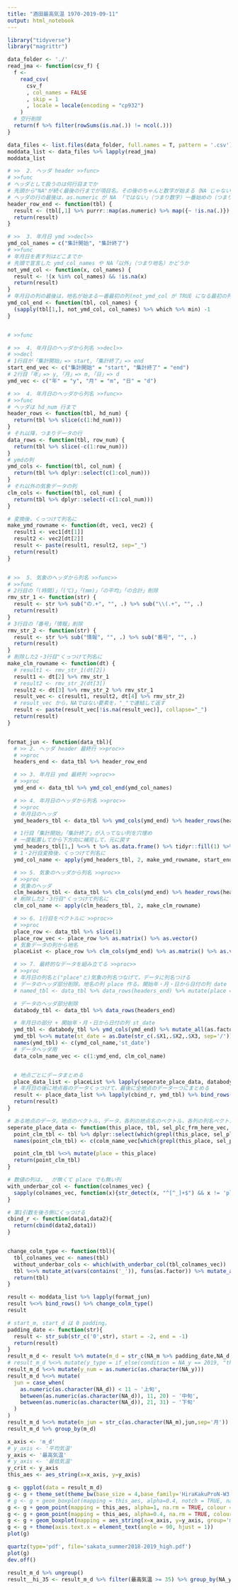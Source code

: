 ```yaml
---
title: "酒田最高気温 1970-2019-09-11"
output: html_notebook
---
```


```r
library("tidyverse")
library("magrittr")

```

```r
data_folder <- './'
read_jma <- function(csv_f) {
  f <-
    read_csv(
      csv_f
      , col_names = FALSE
      , skip = 1
      , locale = locale(encoding = "cp932")
    )
  # 空行削除
  return(f %>% filter(rowSums(is.na(.)) != ncol(.)))
}

data_files <- list.files(data_folder, full.names = T, pattern = '.csv')
moddata_list <- data_files %>% lapply(read_jma)
moddata_list
```

```r
# >>  2. ヘッダ header >>func>
# >>func
# ヘッダとして扱うのは何行目までか
# 先頭から"NA"が続く最後の行までが項目名。その後のちゃんと数字が始まる（NA じゃない）行からがデータ。
# ヘッダの行の最後は，as.numeric が NA 「ではない」（つまり数字）一番始めの（つまりデータの始まる）行の一つ前まで
header_row_end <- function(tbl) {
  result <- (tbl[,1] %>% purrr::map(as.numeric) %>% map({~ !is.na(.)}) %>% flatten_lgl %>% which %>% min)-1
  return(result)
}

# >>  3. 年月日 ymd >>decl>>
ymd_col_names = c("集計開始", "集計終了")
# >>func
# 年月日を表す列はどこまでか
# 先頭で宣言した ymd_col_names や NA「以外」（つまり地名）かどうか
not_ymd_col <- function(x, col_names) {
  result <- !(x %in% col_names) && !is.na(x)
  return(result)
}
# 年月日の列の最後は，地名が始まる一番最初の列(not_ymd_col が TRUE になる最初の列)の，1つ前
ymd_col_end <- function(tbl, col_names) {
  (sapply(tbl[1,], not_ymd_col, col_names) %>% which %>% min) -1
}


# >>func

# >>  4. 年月日のヘッダから列名 >>decl>>
# >>decl
# 1行目が「集計開始」=> start,「集計終了」=> end
start_end_vec <- c("集計開始" = "start", "集計終了" = "end")
# 2行目「年」=> y,「月」=> m,「日」=> d
ymd_vec <- c("年" = "y", "月" = "m", "日" = "d")

# >>  4. 年月日のヘッダから列名 >>func>>
# >>func
# ヘッダは hd_num 行まで
header_rows <- function(tbl, hd_num) {
  return(tbl %>% slice(c(1:hd_num)))
}
# それ以降，つまりデータの行
data_rows <- function(tbl, row_num) {
  return(tbl %>% slice(-c(1:row_num)))
}
# ymdの列
ymd_cols <- function(tbl, col_num) {
  return(tbl %>% dplyr::select(c(1:col_num)))
}
# それ以外の気象データの列
clm_cols <- function(tbl, col_num) {
  return(tbl %>% dplyr::select(-c(1:col_num)))
}

# 変換後，くっつけて列名に
make_ymd_rowname <- function(dt, vec1, vec2) {
  result1 <- vec1[dt[1]]
  result2 <- vec2[dt[2]]
  result <- paste(result1, result2, sep="_")
  return(result)
}


# >>  5. 気象のヘッダから列名 >>func>>
# >>func
# 2行目の「(時間)」「(℃)」「(mm)」「の平均」「の合計」削除
rmv_str_1 <- function(str) {
  result <- str %>% sub("の.+", "", .) %>% sub("\\(.+", "", .)
  return(result)
}
# 3行目の「番号」「情報」削除
rmv_str_2 <- function(str) {
  result <- str %>% sub("情報", "", .) %>% sub("番号", "", .)
  return(result)
}
# 削除した2・3行目"くっつけて列名に
make_clm_rowname <- function(dt) {
  # result1 <- rmv_str_1(dt[2])
  result1 <- dt[2] %>% rmv_str_1
  # result2 <- rmv_str_2(dt[3])
  result2 <- dt[3] %>% rmv_str_2 %>% rmv_str_1
  result_vec <- c(result1, result2, dt[4] %>% rmv_str_2)
  # result_vec から，NAではない要素を，"_"で連結して返す
  result <- paste(result_vec[!is.na(result_vec)], collapse="_")
  return(result)
}


format_jun <- function(data_tbl){
  # >> 2. ヘッダ header 最終行 >>proc>>
  # >>proc
  headers_end <- data_tbl %>% header_row_end

  # >> 3. 年月日 ymd 最終列 >>proc>>
  # >>proc
  ymd_end <- data_tbl %>% ymd_col_end(ymd_col_names)

  # >> 4. 年月日のヘッダから列名 >>proc>>
  # >>proc
  # 年月日のヘッダ
  ymd_headers_tbl <- data_tbl %>% ymd_cols(ymd_end) %>% header_rows(headers_end)

  # 1行目「集計開始」「集計終了」が入ってない列を穴埋め
  # 一度転置してから下方向に補完して，元に戻す
  ymd_headers_tbl[1,] %<>% t %>% as.data.frame() %>% tidyr::fill(1) %>% t
  # 1・2行目変換後，くっつけて列名に
  ymd_col_name <- apply(ymd_headers_tbl, 2, make_ymd_rowname, start_end_vec, ymd_vec)

  # >> 5. 気象のヘッダから列名 >>proc>>
  # >>proc
  # 気象のヘッダ
  clm_headers_tbl <- data_tbl %>% clm_cols(ymd_end) %>% header_rows(headers_end)
  # 削除した2・3行目"くっつけて列名に
  clm_col_name <- apply(clm_headers_tbl, 2, make_clm_rowname)

  # >> 6. 1行目をベクトルに >>proc>>
  # >>proc
  place_row <- data_tbl %>% slice(1)
  place_row_vec <- place_row %>% as.matrix() %>% as.vector()
  # 気象データの列から地名
  placeList <- place_row %>% clm_cols(ymd_end) %>% as.matrix() %>% as.vector() %>% unique

  # >> 7. 最終的なデータを組み立てる >>proc>>
  # >>proc
  # 年月日の列名と("place"と)気象の列名つなげて，データに列名つける
  # データのヘッダ部分削除。地名の列 place 作る。開始年・月・日から日付の列 date 作る。date，年月日，地名，データの順に並べる
  # named_tbl <- data_tbl %>% data_rows(headers_end) %>% mutate(place = placeList[1]) %>% mutate(date = as.Date(str_c(.$X1,.$X2,.$X3, sep='/'))) %>% dplyr::select(date, c(1:ymd_end), place, which(grepl(placeList[1], place_row_vec)))

  # データのヘッダ部分削除
  databody_tbl <- data_tbl %>% data_rows(headers_end)

  # 年月日の部分 + 開始年・月・日から日付の列 st_date
  ymd_tbl <- databody_tbl %>% ymd_cols(ymd_end) %>% mutate_all(as.factor)
  ymd_tbl %<>% mutate(st_date = as.Date(str_c(.$X1,.$X2,.$X3, sep='/')))
  names(ymd_tbl) <- c(ymd_col_name,'st_date')
  # データヘッダ用
  data_colm_name_vec <- c(1:ymd_end, clm_col_name)


  # 地点ごとにデータまとめる
  place_data_list <- placeList %>% lapply(seperate_place_data, databody_tbl, place_row_vec, data_colm_name_vec)
  # 年月日の後に地点毎のデータくっつけて，最後に全地点のデータ一つにまとめる
  result <- place_data_list %>% lapply(cbind_r, ymd_tbl) %>% bind_rows()
  return(result)
}

# ある地点のデータ。地点のベクトル，データ，各列の地点名のベクトル，各列の列名ベクトル。 データからその地点のもの取り出し，列名付けて地名の列つけて返す。
seperate_place_data <- function(this_place, tbl, sel_plc_frm_here_vec, colm_name_vec){
  point_clm_tbl <- tbl %>% dplyr::select(which(grepl(this_place, sel_plc_frm_here_vec)))
  names(point_clm_tbl) <- c(colm_name_vec[which(grepl(this_place, sel_plc_frm_here_vec))])

  point_clm_tbl %<>% mutate(place = this_place)
  return(point_clm_tbl)
}

# 数値の列は，_ が無くて place でも無い列
with_underbar_col <- function(colnames_vec) {
  sapply(colnames_vec, function(x){str_detect(x, "^[^_]+$") && x != 'place'})
}

# 第1引数を後ろ側にくっつける
cbind_r <- function(data1,data2){
  return(cbind(data2,data1))
}


change_colm_type <- function(tbl){
  tbl_colnames_vec <- names(tbl)
  without_underbar_cols <- which(with_underbar_col(tbl_colnames_vec))
  tbl %<>% mutate_at(vars(contains('_')), funs(as.factor)) %>% mutate_at(vars(without_underbar_cols), funs(as.numeric)) %>% mutate(place = as.factor(place)) %>% mutate(st_date = as.Date(st_date))
  return(tbl)
}


```

```r
result <- moddata_list %>% lapply(format_jun)
result %<>% bind_rows() %>% change_colm_type()
result

# start_m, start_d は 0 padding。
padding_date <- function(str){
  result <- str_sub(str_c('0',str), start = -2, end = -1)
  return(result)
}
result_m_d <- result %>% mutate(m_d = str_c(NA_m %>% padding_date,NA_d %>% padding_date,sep='/') %>% as.factor)
# result_m_d %<>% mutate(y_type = if_else(condition = NA_y == 2019, "this", "prev"))
result_m_d %<>% mutate(y_num = as.numeric(as.character(NA_y)))
result_m_d %<>% mutate(
  jun = case_when(
    as.numeric(as.character(NA_d)) < 11 ~ '上旬',
    between(as.numeric(as.character(NA_d)), 11, 20) ~ '中旬',
    between(as.numeric(as.character(NA_d)), 21, 31) ~ '下旬'
  )
)
result_m_d %<>% mutate(m_jun = str_c(as.character(NA_m),jun,sep='月'))
result_m_d %>% group_by(m_d)
```

```r
x_axis <- 'm_d'
# y_axis <- '平均気温'
y_axis <- '最高気温'
# y_axis <- '最低気温'
y_crit <- y_axis
this_aes <- aes_string(x=x_axis, y=y_axis)

g <- ggplot(data = result_m_d)
g <- g + theme_set(theme_bw(base_size = 4,base_family='HiraKakuProN-W3'))
# g <- g + geom_boxplot(mapping = this_aes, alpha=0.4, notch = TRUE, na.rm = TRUE, colour = '#00009999',data=result_m_d %>% filter(NA_y!='2019'))
g <- g + geom_point(mapping = this_aes, alpha=1, na.rm = TRUE, colour = '#99000099',data=result_m_d %>% filter(NA_y=='2019'))
g <- g + geom_point(mapping = this_aes, alpha=0.4, na.rm = TRUE, colour = '#99009999',data=result_m_d %>% filter(NA_y=='2018'))
g <- g + geom_boxplot(mapping = aes_string(x=x_axis, y=y_axis, group='m_jun'), alpha=0.4, notch = TRUE, na.rm = TRUE, colour = '#00009999',data=result_m_d %>% filter(y_num > 2008) %>% filter(y_num != 2019) %>% group_by(m_jun))
g <- g + theme(axis.text.x = element_text(angle = 90, hjust = 1))
plot(g)
```
```r
quartz(type='pdf', file='sakata_summer2018-2019_high.pdf')
plot(g)
dev.off()
```
```r
result_m_d %>% ungroup()
result__hi_35 <- result_m_d %>% filter(最高気温 >= 35) %>% group_by(NA_y) %>% summarise(n = n())
```

